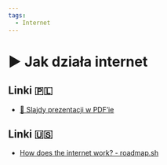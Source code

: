 ```yaml
---
tags:
  - Internet
---
```



# ▶️ Jak działa internet

<VimeoPlayer videoId="745568803" />

## Linki 🇵🇱

- [📄 Slajdy prezentacji w PDF’ie](/download/slidev/1-3-2-jak-dziala-internet.pdf)

## Linki 🇺🇸

- [How does the internet work? - roadmap.sh](https://roadmap.sh/guides/what-is-internet)
